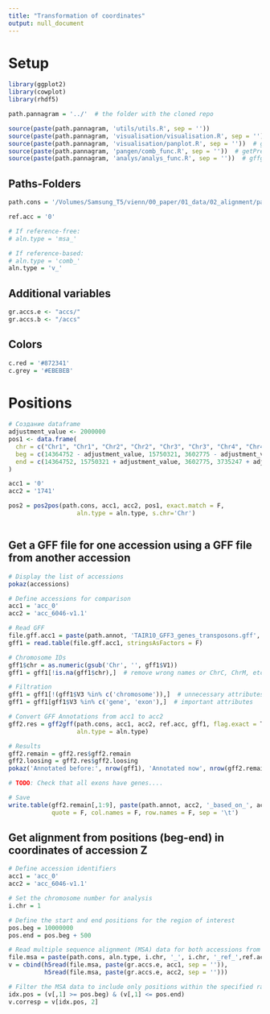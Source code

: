 ```yaml
---
title: "Transformation of coordinates"
output: null_document
---
```


# Setup
```r
library(ggplot2)
library(cowplot)
library(rhdf5)

path.pannagram = '../'  # the folder with the cloned repo

source(paste(path.pannagram, 'utils/utils.R', sep = ''))
source(paste(path.pannagram, 'visualisation/visualisation.R', sep = ''))  # plotPanAcc
source(paste(path.pannagram, 'visualisation/panplot.R', sep = ''))  # ggSynteny
source(paste(path.pannagram, 'pangen/comb_func.R', sep = ''))  # getPrevNext
source(paste(path.pannagram, 'analys/analys_func.R', sep = ''))  # gffgff

```

## Paths-Folders
```r

path.cons = '/Volumes/Samsung_T5/vienn/00_paper/01_data/02_alignment/pannagram_v05/'  # the result of pannagram

ref.acc = '0'

# If reference-free:
# aln.type = 'msa_'

# If reference-based:
# aln.type = 'comb_'
aln.type = 'v_'

```

## Additional variables
```r

gr.accs.e <- "accs/"
gr.accs.b <- "/accs"

```

## Colors
```r

c.red = '#872341'
c.grey = '#EBEBEB'

```


# Positions
```r

# Создание dataframe
adjustment_value <- 2000000
pos1 <- data.frame(
  chr = c("Chr1", "Chr1", "Chr2", "Chr2", "Chr3", "Chr3", "Chr4", "Chr4", "Chr5", "Chr5"),
  beg = c(14364752 - adjustment_value, 15750321, 3602775 - adjustment_value, 3735247, 12674550 - adjustment_value, 13674767, 2919690 - adjustment_value, 4011692, 11668616 - adjustment_value, 12082583),
  end = c(14364752, 15750321 + adjustment_value, 3602775, 3735247 + adjustment_value, 12674550, 13674767 + adjustment_value, 2919690, 4011692 + adjustment_value, 11668616, 12082583 + adjustment_value)
)

acc1 = '0'
acc2 = '1741'

pos2 = pos2pos(path.cons, acc1, acc2, pos1, exact.match = F,
                   aln.type = aln.type, s.chr='Chr')



```


## Get a GFF file for one accession using a GFF file from another accession
```r
# Display the list of accessions
pokaz(accessions)

# Define accessions for comparison
acc1 = 'acc_0'
acc2 = 'acc_6046-v1.1'

# Read GFF
file.gff.acc1 = paste(path.annot, 'TAIR10_GFF3_genes_transposons.gff', sep = '')
gff1 = read.table(file.gff.acc1, stringsAsFactors = F)

# Chromosome IDs
gff1$chr = as.numeric(gsub('Chr', '', gff1$V1))
gff1 = gff1[!is.na(gff1$chr),]  # remove wrong names or ChrC, ChrM, etc....

# Filtration 
gff1 = gff1[!(gff1$V3 %in% c('chromosome')),]  # unnecessary attributes
gff1 = gff1[gff1$V3 %in% c('gene', 'exon'),]  # important attributes

# Convert GFF Annotations from acc1 to acc2
gff2.res = gff2gff(path.cons, acc1, acc2, ref.acc, gff1, flag.exact = T, 
                   aln.type = aln.type)

# Results
gff2.remain = gff2.res$gff2.remain
gff2.loosing = gff2.res$gff2.loosing
pokaz('Annotated before:', nrow(gff1), 'Annotated now', nrow(gff2.remain), 'Lost', nrow(gff1) - nrow(gff2.remain))

# TODO: Check that all exons have genes....

# Save
write.table(gff2.remain[,1:9], paste(path.annot, acc2, '_based_on_', acc1, '.txt', sep = ''),
            quote = F, col.names = F, row.names = F, sep = '\t')


```


## Get alignment from positions (beg-end) in coordinates of accession Z
```r
# Define accession identifiers
acc1 = 'acc_0'
acc2 = 'acc_6046-v1.1'

# Set the chromosome number for analysis
i.chr = 1

# Define the start and end positions for the region of interest
pos.beg = 10000000
pos.end = pos.beg + 500

# Read multiple sequence alignment (MSA) data for both accessions from the HDF5 file
file.msa = paste(path.cons, aln.type, i.chr, '_', i.chr, '_ref_',ref.acc,'.h5', sep = '')
v = cbind(h5read(file.msa, paste(gr.accs.e, acc1, sep = '')),
          h5read(file.msa, paste(gr.accs.e, acc2, sep = '')))

# Filter the MSA data to include only positions within the specified range
idx.pos = (v[,1] >= pos.beg) & (v[,1] <= pos.end)
v.corresp = v[idx.pos, 2]


```



